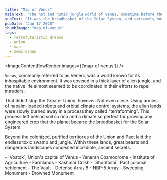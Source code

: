 ```yaml
---
title: "Map of Venus"
mainText: "The hot and humid jungle world of Venus, sometime before the Unexpected Interrupt."
subText: "It was the breadbasket of the Solar System, and extremely hostile to visitors."
pubDate: "Jun 17 2020"
thumbImage: "map-of-venus"
tags:
  - retrofuturistic dreams
  - union
  - map
  - semi-canon
---
```



<ImageContentRowRender 
  images={['map-of-venus']}
/>

`Venus`, commonly referred to as Venera, was a world known for its inhospitable environment. It was covered in a thick layer of alien jungle, and the native life almost seemed to be coordinated in their efforts to repel intruders.

That didn't stop the Greater Union, however. Not even close. Using armies of napalm-loaded robots and orbital climate control systems, the alien lands were slowly burned away in a process they called "terraforming". This process left behind soil so rich and a climate so perfect for growing any engineered crop that the planet became the breadbasket for the Solar System.

Beyond the colonized, purified territories of the Union and Pact laid the endless toxic swamp and jungle. Within these lands, great beasts and dangerous landscapes concealed incredible, ancient secrets.

<QuoteContentRowRender author={AuthorCAN} transcription>
- `Vostok`, Union's capital of Venus
- Veneran Cosmodrome
- Institute of Agriculture
- Farmlands
- Kashmar Crash
- `Shoritoshi`, Pact colonial settlement
- The Vault
- Defense Array 8
- NBP-5 Array
- Sweeping Monument
- Drowned Monument
</QuoteContentRowRender>